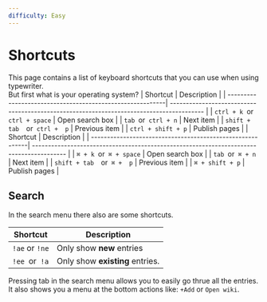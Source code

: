 ```yaml
---
difficulty: Easy
---
```



# Shortcuts
This page contains a list of keyboard shortcuts that you can use when using typewriter.\
But first what is your operating system?
<Tabs groupId="operating-systems">
  <TabItem value="windows" label="Windows">
| Shortcut                                                  | Description                                                                              |
| ----------------------------------------------------------| ---------------------------------------------------------------------------------------- |
| `ctrl + k `or` ctrl + space`                              | Open search box                                                                          |
| `tab `or` ctrl + n`                                       | Next item                                                                                |
| `shift + tab  `or` ctrl +  p`                             | Previous item                                                                            |
| `ctrl + shift + p`                                        | Publish pages                                                                            |
  </TabItem>
  <TabItem value="mac" label="macOS">
| Shortcut                                                  | Description                                                                              |
| ----------------------------------------------------------| ---------------------------------------------------------------------------------------- |
| `⌘ + k `or` ⌘ + space`                                  | Open search box                                                                          |
| `tab `or` ⌘ + n`                                         | Next item                                                                                |
| `shift + tab  `or` ⌘ +  p`                               | Previous item                                                                            |
| `⌘ + shift + p`                                          | Publish pages                                                                            |
  </TabItem>
</Tabs>

## Search
In the search menu there also are some shortcuts.

| Shortcut                                                  | Description                                                                              |
| ----------------------------------------------------------| ---------------------------------------------------------------------------------------- |
| `!ae` or `!ne`                                            | Only show **new** entries                                                                |
| `!ee `or` !a`                                             | Only show **existing** entries.                                                          |

Pressing tab in the search menu allows you to easily go thrue all the entries. It also shows you a menu at the bottom actions like: `+Add` or `Open wiki`.